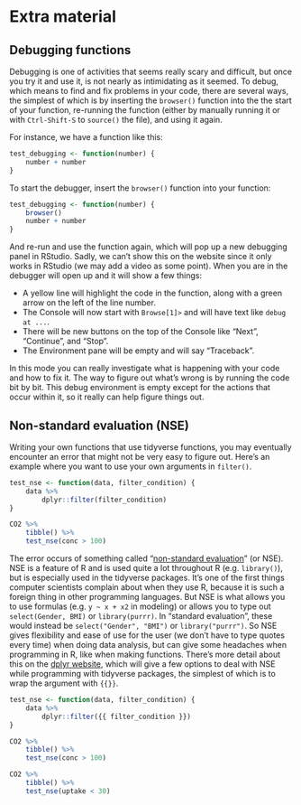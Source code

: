 # Extra material {#extra-material}

## Debugging functions

Debugging is one of activities that seems really scary and difficult, but
once you try it and use it, is not nearly as intimidating as it seemed. 
To debug, which means to find and fix problems in your code, there are several
ways, the simplest of which is by inserting the `browser()` function into the
the start of your function, re-running the function (either by manually
running it or with `Ctrl-Shift-S` to `source()` the file), and using it again.

For instance, we have a function like this:

```r
test_debugging <- function(number) {
    number + number
}
```

To start the debugger, insert the `browser()` function into your function:

```r
test_debugging <- function(number) {
    browser()
    number + number
}
```

And re-run and use the function again, which will pop up a new debugging
panel in RStudio. Sadly, we can't show this on the website since it only
works in RStudio (we may add a video as some point). When you are in
the debugger will open up and it will show a few things:

<!-- TODO: eventually add an image or video.. but for next year. -->

- A yellow line will highlight the code in the function, along with a green arrow
on the left of the line number.
- The Console will now start with `Browse[1]>` and will have text like 
`debug at ...`.
- There will be new buttons on the top of the Console like "Next", "Continue",
and "Stop".
- The Environment pane will be empty and will say "Traceback".

<!-- TODO: Add image or video of this or extend it from previous video? -->
<!-- TODO: Image of debugging changes, with descriptions -->

In this mode you can really investigate what is happening
with your code and how to fix it. The way to figure out what's wrong is by running
the code bit by bit. This debug environment is empty except for the actions that
occur within it, so it really can help figure things out.

## Non-standard evaluation (NSE)

Writing your own functions that use tidyverse functions, you may eventually
encounter an error that might not be very easy to figure out. Here's an example
where you want to use your own arguments in `filter()`.

```r
test_nse <- function(data, filter_condition) {
    data %>% 
        dplyr::filter(filter_condition)
}

CO2 %>% 
    tibble() %>% 
    test_nse(conc > 100)
```

The error occurs of something called "[non-standard evaluation][nse]" (or NSE).
NSE is a feature of R and is used quite a lot throughout R (e.g. `library()`),
but is especially used in the tidyverse packages. It's one of the first
things computer scientists complain about when they use R, because it is such a
foreign thing in other programming languages. But NSE is what allows you to use
formulas (e.g. `y ~ x + x2` in modeling) or allows you to type out
`select(Gender, BMI)` or `library(purrr)`. In "standard evaluation", these
would instead be `select("Gender", "BMI")` or `library("purrr")`. So NSE gives
flexibility and ease of use for the user (we don't have to type quotes every
time) when doing data analysis, but can give some headaches when programming in
R, like when making functions. There's more detail about this on the 
[dplyr website][dplyr-programming], which will give a few options to deal with
NSE while programming with tidyverse packages, the simplest of which is to wrap
the argument with `{{}}`. 

[nse]: https://adv-r.had.co.nz/Computing-on-the-language.html
[dplyr-programming]: https://dplyr.tidyverse.org/articles/programming.html#warm-up

```r
test_nse <- function(data, filter_condition) {
    data %>% 
        dplyr::filter({{ filter_condition }})
}

CO2 %>% 
    tibble() %>% 
    test_nse(conc > 100)

CO2 %>% 
    tibble() %>% 
    test_nse(uptake < 30)
```
